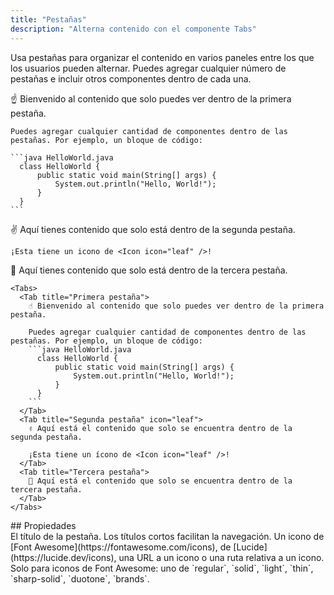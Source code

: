 ```yaml
---
title: "Pestañas"
description: "Alterna contenido con el componente Tabs"
---
```


Usa pestañas para organizar el contenido en varios paneles entre los que los usuarios pueden alternar. Puedes agregar cualquier número de pestañas e incluir otros componentes dentro de cada una.

<Tabs>
  <Tab title="Primera pestaña">
    ☝️ Bienvenido al contenido que solo puedes ver dentro de la primera pestaña.

    Puedes agregar cualquier cantidad de componentes dentro de las pestañas. Por ejemplo, un bloque de código:

    ```java HelloWorld.java
      class HelloWorld {
          public static void main(String[] args) {
              System.out.println("Hello, World!");
          }
      }
    ```
  </Tab>

  <Tab title="Segunda pestaña" icon="leaf">
    ✌️ Aquí tienes contenido que solo está dentro de la segunda pestaña.

    ¡Esta tiene un icono de <Icon icon="leaf" />!
  </Tab>

  <Tab title="Tercera pestaña">
    💪 Aquí tienes contenido que solo está dentro de la tercera pestaña.
  </Tab>
</Tabs>

````mdx Tabs example
<Tabs>
  <Tab title="Primera pestaña">
    ☝️ Bienvenido al contenido que solo puedes ver dentro de la primera pestaña.

    Puedes agregar cualquier cantidad de componentes dentro de las pestañas. Por ejemplo, un bloque de código:
    ```java HelloWorld.java
      class HelloWorld {
          public static void main(String[] args) {
              System.out.println("Hello, World!");
          }
      }
    ```
  </Tab>
  <Tab title="Segunda pestaña" icon="leaf">
    ✌️ Aquí está el contenido que solo se encuentra dentro de la segunda pestaña.

    ¡Esta tiene un ícono de <Icon icon="leaf" />!
  </Tab>
  <Tab title="Tercera pestaña">
    💪 Aquí está el contenido que solo se encuentra dentro de la tercera pestaña.
  </Tab>
</Tabs>
````


<div id="properties">
  ## Propiedades
</div>

<ResponseField name="title" type="string" required>
  El título de la pestaña. Los títulos cortos facilitan la navegación.
</ResponseField>

<ResponseField name="icon" type="string">
  Un icono de [Font Awesome](https://fontawesome.com/icons), de [Lucide](https://lucide.dev/icons), una URL a un icono o una ruta relativa a un icono.
</ResponseField>

<ResponseField name="iconType" type="string">
  Solo para iconos de Font Awesome: uno de `regular`, `solid`, `light`, `thin`, `sharp-solid`, `duotone`, `brands`.
</ResponseField>